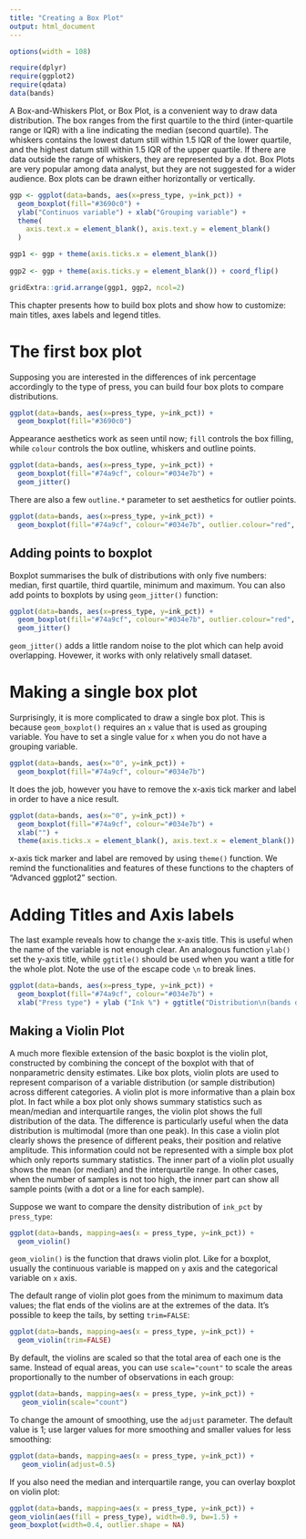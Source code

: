 ```yaml
---
title: "Creating a Box Plot"
output: html_document
---
```


```r
options(width = 108)
```

```r
require(dplyr)
require(ggplot2)
require(qdata)
data(bands)
```

A Box-and-Whiskers Plot, or Box Plot, is a convenient way to draw data distribution. The box ranges from the first quartile to the third (inter-quartile range or IQR) with a line indicating the median (second quartile). The whiskers contains the lowest datum still within 1.5 IQR of the lower quartile, and the highest datum still within 1.5 IQR of the upper quartile. If there are data outside the range of whiskers, they are represented by a dot. Box Plots are very popular among data analyst, but they are not suggested for a wider audience. Box plots can be drawn either horizontally or vertically.

```r
ggp <- ggplot(data=bands, aes(x=press_type, y=ink_pct)) + 
  geom_boxplot(fill="#3690c0") +
  ylab("Continuos variable") + xlab("Grouping variable") + 
  theme(
    axis.text.x = element_blank(), axis.text.y = element_blank()
  )

ggp1 <- ggp + theme(axis.ticks.x = element_blank())
  
ggp2 <- ggp + theme(axis.ticks.y = element_blank()) + coord_flip()

gridExtra::grid.arrange(ggp1, ggp2, ncol=2)
```

This chapter presents how to build box plots and show how to customize: main titles, axes labels and legend titles.


# The first box plot

Supposing you are interested in the differences of ink percentage accordingly to the type of press, you can build four box plots to compare distributions.

```r
ggplot(data=bands, aes(x=press_type, y=ink_pct)) + 
  geom_boxplot(fill="#3690c0")
```

Appearance aesthetics work as seen until now; `fill` controls the box filling, while `colour` controls the box outline, whiskers and outline points. 

```r
ggplot(data=bands, aes(x=press_type, y=ink_pct)) + 
  geom_boxplot(fill="#74a9cf", colour="#034e7b") +
  geom_jitter()
```

There are also a few `outline.*` parameter to set aesthetics for outlier points.

```r
ggplot(data=bands, aes(x=press_type, y=ink_pct)) + 
  geom_boxplot(fill="#74a9cf", colour="#034e7b", outlier.colour="red", outlier.shape=18, outlier.size=3)
```


## Adding points to boxplot

Boxplot summarises the bulk of distributions with only five numbers: median, first quartile, third quartile, minimum and maximum. You can also add points to boxplots by using `geom_jitter()` function:

```r
ggplot(data=bands, aes(x=press_type, y=ink_pct)) + 
  geom_boxplot(fill="#74a9cf", colour="#034e7b", outlier.colour="red", outlier.shape=18, outlier.size=3) +
  geom_jitter()
```

`geom_jitter()` adds a little random noise to the plot which can help avoid overlapping. Hovewer, it works with only relatively small dataset. 


# Making a single box plot

Surprisingly, it is more complicated to draw a single box plot. This is because `geom_boxplot()` requires an `x` value that is used as grouping variable. You have to set a single value for `x` when you do not have a grouping variable.

```r
ggplot(data=bands, aes(x="0", y=ink_pct)) + 
  geom_boxplot(fill="#74a9cf", colour="#034e7b")
```

It does the job, however you have to remove the x-axis tick marker and label in order to have a nice result.

```r
ggplot(data=bands, aes(x="0", y=ink_pct)) + 
  geom_boxplot(fill="#74a9cf", colour="#034e7b") +
  xlab("") +
  theme(axis.ticks.x = element_blank(), axis.text.x = element_blank())
```

x-axis tick marker and label are removed by using `theme()` function. We remind the functionalities and features of these functions to the chapters of "Advanced ggplot2" section.  

# Adding Titles and Axis labels

The last example reveals how to change the x-axis title. This is useful when the name of the variable is not enough clear. An analogous function `ylab()` set the y-axis title, while `ggtitle()` should be used when you want a title for the whole plot. Note the use of the escape code `\n` to break lines.

```r
ggplot(data=bands, aes(x=press_type, y=ink_pct)) + 
  geom_boxplot(fill="#74a9cf", colour="#034e7b") +
  xlab("Press type") + ylab ("Ink %") + ggtitle("Distribution\n(bands data set)")
```


## Making a Violin Plot

A much more flexible extension of the basic boxplot is the violin plot, constructed by combining the concept of the boxplot with that of nonparametric density estimates. Like box plots, violin plots are used to represent comparison of a variable distribution (or sample distribution) across different categories. A violin plot is more informative than a plain box plot. In fact while a box plot only shows summary statistics such as mean/median and interquartile ranges, the violin plot shows the full distribution of the data. The difference is particularly useful when the data distribution is multimodal (more than one peak). In this case a violin plot clearly shows the presence of different peaks, their position and relative amplitude. This information could not be represented with a simple box plot which only reports summary statistics. The inner part of a violin plot usually shows the mean (or median) and the interquartile range. In other cases, when the number of samples is not too high, the inner part can show all sample points (with a dot or a line for each sample).

<!--
Suppose we want to compare the density distribution of `ink_pct` by `press_type`: 

```r
ggplot(data=bands, mapping=aes(x=ink_pct, colour = press_type)) + 
  geom_density()
```

You can see that with ordinary density curves, it is difficult to compare more than just a few distributions because the lines visually interfere with each other. 

A solution can be the violin plot, which is a way of comparing multiple density estimates of data distributions. In particular, a violin plot is a kernel density estimate, mirrored so that it forms a symmetrical shape.

As you can see, with a violin plot, it's easier to compare several distributions since they’re placed side by side, as happens with a boxplot.
-->

Suppose we want to compare the density distribution of `ink_pct` by `press_type`:

```r
ggplot(data=bands, mapping=aes(x = press_type, y=ink_pct)) + 
  geom_violin()
```

`geom_violin()` is the function that draws violin plot. Like for a boxplot, usually the continuous variable is mapped on `y` axis and the categorical variable on `x` axis.

The default range of violin plot goes from the minimum to maximum data values; the flat ends of the violins are at the extremes of the data. It’s possible to keep the tails, by setting `trim=FALSE`:

```r
ggplot(data=bands, mapping=aes(x = press_type, y=ink_pct)) + 
  geom_violin(trim=FALSE)
```

By default, the violins are scaled so that the total area of each one is the same. Instead of equal areas, you can use `scale="count"` to scale the areas proportionally to the number of observations in each group:

```r
ggplot(data=bands, mapping=aes(x = press_type, y=ink_pct)) + 
   geom_violin(scale="count")
```

To change the amount of smoothing, use the `adjust` parameter. The default value is 1; use larger values for more smoothing and smaller values for less smoothing:

```r
ggplot(data=bands, mapping=aes(x = press_type, y=ink_pct)) + 
   geom_violin(adjust=0.5)
```


If you also need the median and interquartile range, you can overlay boxplot on violin plot: 

```r
ggplot(data=bands, mapping=aes(x = press_type, y=ink_pct)) +
geom_violin(aes(fill = press_type), width=0.9, bw=1.5) +
geom_boxplot(width=0.4, outlier.shape = NA)
```

<!--

rimando ai capitoli successivi (vedere se tenere qualcosa)

You already saw a "preview" of the `theme()` function, that set many theme settings. Here only a few options regarding axis and titles are shown:

 - `axis.ticks.x` (or `axis.ticks.y`) controls the ticks of x-axis (or y-axis). `axis.ticks` performs the same action to both axis. You can suppress ticks with `element_blank()` or use `element_line()` to change the aspect of ticks setting `colour`, `size` or `linetype`.
 
    ```r
    ggplot(data=bands, aes(x="0", y=ink_pct)) + 
      geom_boxplot(fill="#74a9cf", colour="#034e7b") +
      xlab("Press type") + ylab ("Ink %") + ggtitle("Distribution\n(bands data set)") +
      theme(axis.ticks.x = element_line(colour="green", size=4), axis.ticks.y=element_line(colour="red"))
    ```

 - `axis.text.x`, `axis.text.y` and `axis.text` controls the text of x, y or both axis ticks. You can suppress text with `element_blank()` or use `element_text()` to change the aspect of ticks setting font `family`, font `face`, `colour`, `size`, `angle` and other options.
 
    ```r
    ggplot(data=bands, aes(x=press_type, y=ink_pct)) + 
      geom_boxplot(fill="#74a9cf", colour="#034e7b") +
      xlab("Press type") + ylab ("Ink %") + ggtitle("Distribution\n(bands data set)") +
      theme(axis.text = element_text(face="bold", colour="#034e7b"))
    ```
    
 - `axis.text.x`, `axis.text.y` and `axis.text` controls the title of x, y or both axes. You can suppress text with `element_blank()` or use `element_text()` to change the aspect of axis text.
 
    ```r
    ggplot(data=bands, aes(x=press_type, y=ink_pct)) + 
      geom_boxplot(fill="#74a9cf", colour="#034e7b") +
      xlab("Press type") + ylab ("Ink %") + ggtitle("Distribution\n(bands data set)") +
      theme(axis.title = element_text(face="italic", colour="#034e7b"))
    ```
    
 - `plot.title` controls the text of the overall plot. You can use `element_text()` to change the aspect of title.
 
    ```r
    ggplot(data=bands, aes(x=press_type, y=ink_pct)) + 
      geom_boxplot(fill="#74a9cf", colour="#034e7b") +
      xlab("Press type") + ylab ("Ink %") + ggtitle("Distribution\n(bands data set)") +
      theme(plot.title = element_text(face="bold", size=18))
    ```
    
-->





